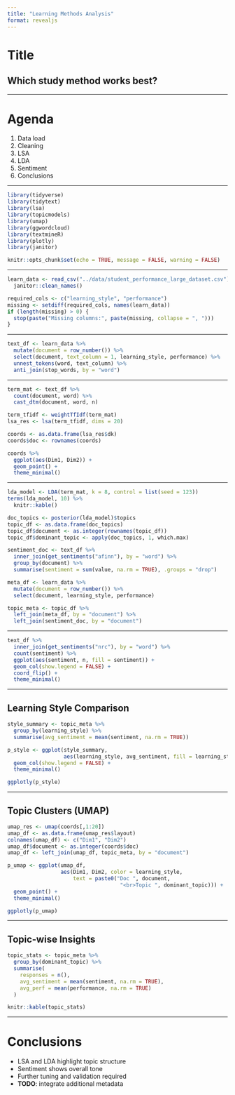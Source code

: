 ```yaml
---
title: "Learning Methods Analysis"
format: revealjs
---
```


# Title

## Which study method works best?

---

# Agenda

1. Data load
2. Cleaning
3. LSA
4. LDA
5. Sentiment
6. Conclusions

---

```r
library(tidyverse)
library(tidytext)
library(lsa)
library(topicmodels)
library(umap)
library(ggwordcloud)
library(textmineR)
library(plotly)
library(janitor)

knitr::opts_chunk$set(echo = TRUE, message = FALSE, warning = FALSE)
```

---

```r
learn_data <- read_csv("../data/student_performance_large_dataset.csv") %>%
  janitor::clean_names()

required_cols <- c("learning_style", "performance")
missing <- setdiff(required_cols, names(learn_data))
if (length(missing) > 0) {
  stop(paste("Missing columns:", paste(missing, collapse = ", ")))
}
```

---

```r
text_df <- learn_data %>%
  mutate(document = row_number()) %>%
  select(document, text_column = 1, learning_style, performance) %>%
  unnest_tokens(word, text_column) %>%
  anti_join(stop_words, by = "word")
```

---

```r
term_mat <- text_df %>%
  count(document, word) %>%
  cast_dtm(document, word, n)

term_tfidf <- weightTfIdf(term_mat)
lsa_res <- lsa(term_tfidf, dims = 20)

coords <- as.data.frame(lsa_res$dk)
coords$doc <- rownames(coords)

coords %>%
  ggplot(aes(Dim1, Dim2)) +
  geom_point() +
  theme_minimal()
```

---

```r
lda_model <- LDA(term_mat, k = 8, control = list(seed = 123))
terms(lda_model, 10) %>%
  knitr::kable()
```

```r
doc_topics <- posterior(lda_model)$topics
topic_df <- as.data.frame(doc_topics)
topic_df$document <- as.integer(rownames(topic_df))
topic_df$dominant_topic <- apply(doc_topics, 1, which.max)

sentiment_doc <- text_df %>%
  inner_join(get_sentiments("afinn"), by = "word") %>%
  group_by(document) %>%
  summarise(sentiment = sum(value, na.rm = TRUE), .groups = "drop")

meta_df <- learn_data %>%
  mutate(document = row_number()) %>%
  select(document, learning_style, performance)

topic_meta <- topic_df %>%
  left_join(meta_df, by = "document") %>%
  left_join(sentiment_doc, by = "document")
```

---

```r
text_df %>%
  inner_join(get_sentiments("nrc"), by = "word") %>%
  count(sentiment) %>%
  ggplot(aes(sentiment, n, fill = sentiment)) +
  geom_col(show.legend = FALSE) +
  coord_flip() +
  theme_minimal()
```

---

## Learning Style Comparison

```r
style_summary <- topic_meta %>%
  group_by(learning_style) %>%
  summarise(avg_sentiment = mean(sentiment, na.rm = TRUE))

p_style <- ggplot(style_summary,
                  aes(learning_style, avg_sentiment, fill = learning_style)) +
  geom_col(show.legend = FALSE) +
  theme_minimal()

ggplotly(p_style)
```

---

## Topic Clusters (UMAP)

```r
umap_res <- umap(coords[,1:20])
umap_df <- as.data.frame(umap_res$layout)
colnames(umap_df) <- c("Dim1", "Dim2")
umap_df$document <- as.integer(coords$doc)
umap_df <- left_join(umap_df, topic_meta, by = "document")

p_umap <- ggplot(umap_df,
                 aes(Dim1, Dim2, color = learning_style,
                     text = paste0("Doc ", document,
                                    "<br>Topic ", dominant_topic))) +
  geom_point() +
  theme_minimal()

ggplotly(p_umap)
```

---

## Topic-wise Insights

```r
topic_stats <- topic_meta %>%
  group_by(dominant_topic) %>%
  summarise(
    responses = n(),
    avg_sentiment = mean(sentiment, na.rm = TRUE),
    avg_perf = mean(performance, na.rm = TRUE)
  )

knitr::kable(topic_stats)
```

---

# Conclusions

- LSA and LDA highlight topic structure
- Sentiment shows overall tone
- Further tuning and validation required
- **TODO**: integrate additional metadata
